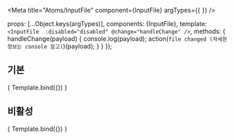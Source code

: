 
<Meta
  title="Atoms/InputFile"
  component={InputFile}
  argTypes={{
  }}
/>

  props: [...Object.keys(argTypes)],
  components: {InputFile},
  template: `
    <InputFile 
      :disabled="disabled"
      @change="handleChange"
    />
  `,
  methods: {
    handleChange(payload) {
      console.log(payload);
      action(`file changed (자세한 정보는 console 참고)`)(payload);
    }
  }
});

## 기본

<Canvas>
  <Story
    name="default"
    args = {{}}
  >
    { Template.bind({}) }
  </Story>
</Canvas>


## 비활성

<Canvas>
  <Story
    name="disabled"
    args = {{
      disabled: true
    }}
  >
    { Template.bind({}) }
  </Story>
</Canvas>